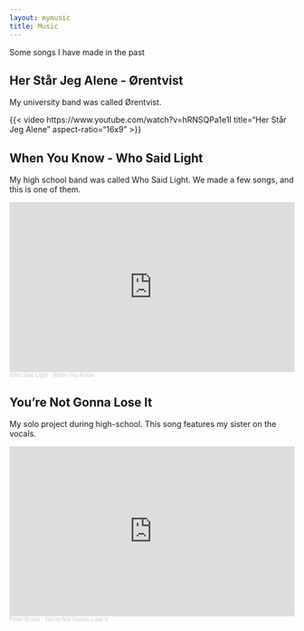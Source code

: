 ```yaml
---
layout: mymusic
title: Music
---
```


Some songs I have made in the past

## Her Står Jeg Alene - Ørentvist
My university band was called Ørentvist.  

{{< video https://www.youtube.com/watch?v=hRNSQPa1e1I 
    title="Her Står Jeg Alene"
    aspect-ratio="16x9" >}}

## When You Know - Who Said Light
My high school band was called Who Said Light. 
We made a few songs, and this is one of them.  

<iframe width="100%" height="300" scrolling="no" frameborder="no" allow="autoplay" src="https://w.soundcloud.com/player/?url=https%3A//api.soundcloud.com/tracks/40902019&color=%23ff5500&auto_play=false&hide_related=false&show_comments=true&show_user=true&show_reposts=false&show_teaser=true&visual=true"></iframe><div style="font-size: 10px; color: #cccccc;line-break: anywhere;word-break: normal;overflow: hidden;white-space: nowrap;text-overflow: ellipsis; font-family: Interstate,Lucida Grande,Lucida Sans Unicode,Lucida Sans,Garuda,Verdana,Tahoma,sans-serif;font-weight: 100;"><a href="https://soundcloud.com/who-said-light" title="Who Said Light" target="_blank" style="color: #cccccc; text-decoration: none;">Who Said Light</a> · <a href="https://soundcloud.com/who-said-light/when-you-know" title="When You Know" target="_blank" style="color: #cccccc; text-decoration: none;">When You Know</a></div>

## You're Not Gonna Lose It
My solo project during high-school. This song features my sister on the vocals.

<iframe width="100%" height="300" scrolling="no" frameborder="no" allow="autoplay" src="https://w.soundcloud.com/player/?url=https%3A//api.soundcloud.com/tracks/34687749&color=%23ff5500&auto_play=false&hide_related=false&show_comments=true&show_user=true&show_reposts=false&show_teaser=true&visual=true"></iframe><div style="font-size: 10px; color: #cccccc;line-break: anywhere;word-break: normal;overflow: hidden;white-space: nowrap;text-overflow: ellipsis; font-family: Interstate,Lucida Grande,Lucida Sans Unicode,Lucida Sans,Garuda,Verdana,Tahoma,sans-serif;font-weight: 100;"><a href="https://soundcloud.com/peter-bruun" title="Peter Bruun" target="_blank" style="color: #cccccc; text-decoration: none;">Peter Bruun</a> · <a href="https://soundcloud.com/peter-bruun/youre-not-gonna-lose-it" title="You&#x27;re Not Gonna Lose It" target="_blank" style="color: #cccccc; text-decoration: none;">You&#x27;re Not Gonna Lose It</a></div>